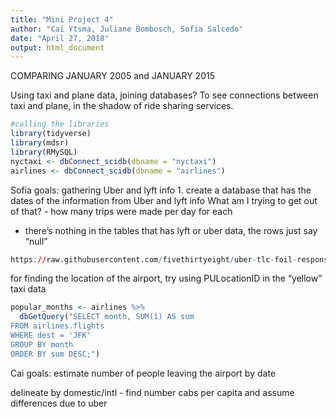 ```yaml
---
title: "Mini Project 4"
author: "Cai Ytsma, Juliane Bombosch, Sofia Salcedo"
date: "April 27, 2018"
output: html_document
---
```

COMPARING JANUARY 2005 and JANUARY 2015

Using taxi and plane data, joining databases? To see connections between taxi and plane, in the shadow of ride sharing services.


```r
#calling the libraries
library(tidyverse)
library(mdsr)
library(RMySQL)
nyctaxi <- dbConnect_scidb(dbname = "nyctaxi")
airlines <- dbConnect_scidb(dbname = "airlines")
```

Sofia goals: gathering Uber and lyft info
1. create a database that has the dates of the information from Uber and lyft info
What am I trying to get out of that? 
- how many trips were made per day for each

- there's nothing in the tables that has lyft or uber data, the rows just say "null"

```r
https://raw.githubusercontent.com/fivethirtyeight/uber-tlc-foil-response/master/uber-trip-data/uber-raw-data-apr14.csv
```

for finding the location of the airport, try using PULocationID in the "yellow" taxi data

```r
popular_months <- airlines %>%
  dbGetQuery("SELECT month, SUM(1) AS sum
FROM airlines.flights
WHERE dest = 'JFK'
GROUP BY month
ORDER BY sum DESC;")
```

Cai goals: estimate number of people leaving the airport by date

delineate by domestic/intl - find number cabs per capita and assume differences due to uber

